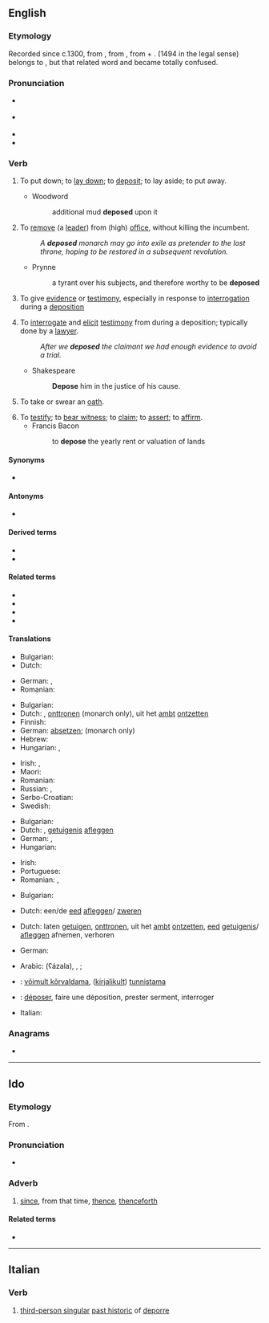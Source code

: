{{also|dépose|déposé}}
==English==

===Etymology===
Recorded since c.1300, from {{inh|en|enm|-}}, from {{der|en|fro|deposer}}, from {{m|fro|de-|t=down}} + {{m|fro|poser|t=to put, place}}. {{m|en|deposition|Deposition}} (1494 in the legal sense) belongs to {{m|en|deposit}}, but that related word and {{m|en||depose}} became totally confused.

===Pronunciation===
* {{a|UK}} {{IPA|/dɪˈpəʊz/|lang=en}}
* {{a|US}} {{IPA|/diˈpoʊz/|/dəˈpoʊz/|lang=en}}
* {{audio|en-us-depose.ogg|Audio (US)|lang=en}}
* {{rhymes|əʊz|lang=en}}

===Verb===
{{en-verb|depos}}

# {{lb|en|literally|transitive}} To put down; to [[lay down]]; to [[deposit]]; to lay aside; to put away.
#* Woodword
#*: additional mud '''deposed''' upon it <!--presumably this is a use of the passive-->
# {{lb|en|transitive}} To [[remove]] (a [[lead]]er) from (high) [[office]], without killing the incumbent.
#: ''A '''deposed''' monarch may go into exile as pretender to the lost throne, hoping to be restored in a subsequent revolution.''
#* Prynne
#*: a tyrant over his subjects, and therefore worthy to be '''deposed'''
# {{lb|en|legal|intransitive}} To give [[evidence]] or [[testimony]], especially in response to [[interrogation]] during a [[deposition]]
# {{lb|en|legal|transitive}} To [[interrogate]] and [[elicit]] [[testimony]] from during a deposition; typically done by a [[lawyer]].
#: ''After we '''deposed''' the claimant we had enough evidence to avoid a trial.''
#* Shakespeare
#*: '''Depose''' him in the justice of his cause.
# {{lb|en|intransitive}} To take or swear an [[oath]].
# To [[testify]]; to [[bear witness]]; to [[claim]]; to [[assert]]; to [[affirm]].
#* Francis Bacon
#*: to '''depose''' the yearly rent or valuation of lands

====Synonyms====
* {{l|en|declare}}

====Antonyms====
* {{l|en|restore}}

====Derived terms====
* {{l|en|deposable}}
* {{l|en|deposal}}

====Related terms====
* {{l|en|deponent}}
* {{l|en|deposit}}
* {{l|en|deposition}}
* {{l|en|depositio de bene esse}}

====Translations====
{{trans-top|to put - or lay something down}}
* Bulgarian: {{t|bg|депонирам}}
* Dutch: {{t+|nl|neerleggen}}
{{trans-mid}}
* German: {{t|de|niederlegen}}, {{t+|de|deponieren}}
* Romanian: {{t+|ro|depune}}
{{trans-bottom}}

{{trans-top|to remove (a leader) from office}}
* Bulgarian: {{t+|bg|детронирам}}
* Dutch: {{t+|nl|afzetten}}, [[onttronen]] (monarch only), uit het [[ambt]] [[ontzetten]]
* Finnish: {{t|fi|suistaa vallasta}}
* German: [[absetzen]]; {{t+|de|entthronen}} (monarch only)
* Hebrew: {{t+|he|הדיח|m|tr=hediyakh}}
* Hungarian: {{t+|hu|eltávolít}}, {{t+|hu|letesz}}
{{trans-mid}}
* Irish: {{t|ga|(Ceannaire) do briseadh amach}}, {{t|ga|aithríoghadh}} {{qualifier|monarch only}}
* Maori: {{t|mi|whakataka}}
* Romanian: {{t+|ro|detronare|f}}
* Russian: {{t+|ru|низлага́ть|impf}}, {{t+|ru|низложи́ть|pf}}
* Serbo-Croatian: {{t+|sh|svrgnuti}}
* Swedish: {{t+|sv|avsätta}}
{{trans-bottom}}

{{trans-top|to give evidence or testimony}}
* Bulgarian: {{t|bg|давам показания}}
* Dutch: {{t+|nl|getuigen}}, [[getuigenis]] [[afleggen]]
* German: {{t+|de|unter}} {{t+|de|Eid|m}} {{t+|de|aussagen}}, {{t+|de|bezeugen}}
* Hungarian: {{t+|hu|tanúsít}}
{{trans-mid}}
* Irish: {{t|ga|fianaise a thabhairt}}
* Portuguese: {{t+|pt|depor}}
* Romanian: {{t+|ro|mărturisi}}, {{t|ro|a depune mărturie}}
{{trans-bottom}}

{{trans-top|to take an oath}}
* Bulgarian: {{t|bg|давам клетва}}
{{trans-mid}}
* Dutch: een/de [[eed]] [[afleggen]]/ [[zweren]]
{{trans-bottom}}

{{trans-top|to interrogate and elicit testimony}}
* Dutch: laten [[getuigen]], [[onttronen]], uit het [[ambt]] [[ontzetten]], [[eed]] [[getuigenis]]/ [[afleggen]] afnemen, verhoren
{{trans-mid}}
* German: {{t+|de|verhören}}
{{trans-bottom}}

{{checktrans-top}}
* Arabic: {{l|ar|عزل}} (ʕázala), {{t-check|ar|خَلَعَ}}, {{t+check|ar|قال|alt=أَقَالَ}}; {{t-check|ar|[[شَهِدَ]] [[أَمَامَ]] [[مَحْكَمَة]]}}
* {{ttbc|et}}: [[võimult kõrvaldama]], ([[kirjalikult]]) [[tunnistama]]
{{trans-mid}}
* {{ttbc|fr}}: [[déposer]], faire une déposition, prester serment, interroger
* Italian: {{t-check|it|deporre}}
{{trans-bottom}}

===Anagrams===
* {{anagrams|en|Speedo|epodes|speedo}}

----

==Ido==

===Etymology===
From {{suffix|io|depos|t1=since, afterward|e|t2=adverb}}.

===Pronunciation===
* {{IPA|/de.ˈpo.se/|/dɛ.ˈpɔ.sɛ/|lang=io}}

===Adverb===
{{io-adv}}

# [[since]], from that time, [[thence]], [[thenceforth]]

====Related terms====
* {{l|io|depos ke||since}}

----

==Italian==

===Verb===
{{head|it|verb forms}}

# [[third-person singular]] [[past historic]] of [[deporre]]